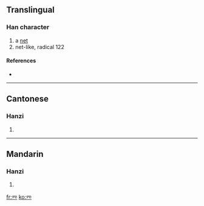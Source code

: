 ==Translingual==

===Han character===
{{Han char|rn=14|rad=冖|as=02|sn=4|four=|canj=月金 (BC)|ids=⿱[[冖]][[儿]]}}

# a [[net]]
# net-like, radical 122

====References====
* {{Han ref|kx=0130.151|uh=34C1|ud=13505}}

----

==Cantonese==

===Hanzi===
{{yue-hanzi|jyut=|y=mong5}}

# {{defn|Cantonese|sort=冖02}}

----

==Mandarin==

===Hanzi===
{{cmn-hanzi|pin=[[wǎng]] ([[wang3]])|wg=wang<sup>3</sup>}}

# {{defn|Mandarin|sort=冖02}}

[[fr:㓁]]
[[ko:㓁]]